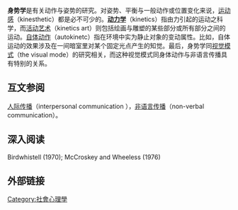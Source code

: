 '''身势学'''是有关动作与姿势的研究。对姿势、平衡与一般动作或位置变化来说，[[运动感|运动感]]（kinesthetic）都是必不可少的。'''[[动力学|动力学]]'''（kinetics）指由力引起的运动之科学，而[[活动艺术|活动艺术]]（kinetics art）则包括绘画与雕塑的某些部分或所有部分之间的运动。[[自体动作|自体动作]]（autokinetc）指在环境中实为静止对象的变动属性。比如，自体运动的效果涉及在一间暗室里对某个固定光点产生的知觉。最后，身势学同[[视觉模式|视觉模式]]（the visual mode）的研究相关，而这种视觉模式同身体动作与非语言传播具有特别的关系。
==互文参阅 ==

[[人际传播|人际传播]]（interpersonal communication ），[[非语言传播|非语言传播]]（non-verbal communication）。

==深入阅读 ==
Birdwhistell (1970); McCroskey and Wheeless (1976)

==外部链接==

[[Category:社會心理學|Category:社會心理學]]